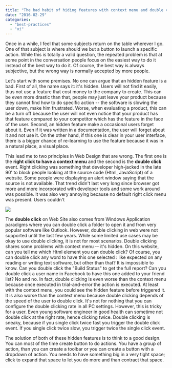 ```yaml
---
title: "The bad habit of hiding features with context menu and double click"
date: "2016-02-29"
categories: 
  - "best-practices"
  - "ui"
---
```


Once in a while, I feel that some subjects return on the table wherever I go. One of that subject is where should we but a button to launch a specific action. While this is totally a valid question, the repeated problem is that at some point in the conversation people focus on the easiest way to do it instead of the best way to do it. Of course, the best way is always subjective, but the wrong way is normally accepted by more people.

Let's start with some premises. No one can argue that an hidden feature is a bad. First of all, the name says it: it's hidden. Users will not find it easily, thus not use a feature that cost money to the company to create. This can be even more drastic than that, people may just leave your product because they cannot find how to do specific action -- the software is slowing the user down, make him frustrated. Worse, when evaluating a product, this can be a turn off because the user will not even notice that your product has that feature compared to your competitor which has the feature in the face of the user. Second, an hidden feature make a occasional users forget about it. Even if it was written in a documentation, the user will forget about it and not use it. On the other hand, if this one is clear in your user interface, there is a bigger chance of re-learning to use the feature because it was in a natural place, a visual place.

This lead me to two principles in Web Design that are wrong. The first one is the **right click to have a context menu** and the second is the **double click** event. Right clicking was something that developer high-jacked in the late 90' to block people looking at the source code (Html, JavaScript) of a website. Some people were displaying an alert window saying that the source is not available. That trend didn't last very long since browser got more and more incorporated with developer tools and some work around was possible. It was also very annoying because no default right click menu was present. Users couldn't 

![](/images/blog/RightClickWeb.png)

The **double click** on Web Site also comes from Windows Application paradigms where you can double click a folder to open it and from very popular software like Outlook. However, double clicking in web were not supported until the last few years. While some limited use cases may be okay to use double clicking, it is not for most scenarios. Double clicking shares some problems with context menu -- it's hidden. On this website, can you tell me which Html element you can double click? Of course, you can double click any word to have this one selected : like expected on any reading or writing text software, but other than that? It is impossible to know. Can you double click the "Build Status" to get the full report? Can you double click a user name in Facebook to have this one added to your friend list? No and no. In fact, double clicking is even worse than the context menu because once executed in trial-and-error the action is executed. At least with the context menu, you could see the hidden feature before triggered it. It is also worse than the context menu because double clicking depends of the speed of the user to double click. It's not for nothing that you can configure the double clicking rate in all PC settings. However, this is tricky for a user. Even young software engineer in good health can sometime not double click at the right rate, hence clicking twice. Double clicking is sneaky, because if you single click twice fast you trigger the double click event. If you single click twice slow, you trigger twice the single click event.

The solution of both of these hidden features is to think to a good design. You can most of the time create button to do actions. You have a group of action, than you can create a toolbar or you can create a button with a dropdown of action. You needs to have something big in a very tight space; click to expand that space to let you do more and than contract that space.
